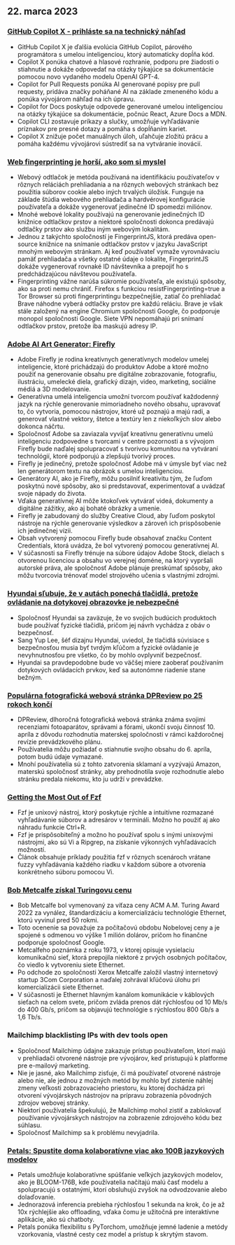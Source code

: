 

<CallToAction />

<Steps>

## 22. marca 2023

### [GitHub Copilot X - prihláste sa na technický náhľad](https://github.blog/2023-03-22-github-copilot-x-the-ai-powered-developer-experience/?ref=hackernewsgpt.com)

- GitHub Copilot X je ďalšia evolúcia GitHub Copilot, párového programátora s umelou inteligenciou, ktorý automaticky dopĺňa kód.
- Copilot X ponúka chatové a hlasové rozhranie, podporu pre žiadosti o stiahnutie a dokáže odpovedať na otázky týkajúce sa dokumentácie pomocou novo vydaného modelu OpenAI GPT-4.
- Copilot for Pull Requests ponúka AI generované popisy pre pull requesty, pridáva značky poháňané AI na základe zmeneného kódu a ponúka vývojárom náhľad na ich úpravu.
- Copilot for Docs poskytuje odpovede generované umelou inteligenciou na otázky týkajúce sa dokumentácie, počnúc React, Azure Docs a MDN.
- Copilot CLI zostavuje príkazy a slučky, umožňuje vyhľadávanie príznakov pre presné dotazy a pomáha s dopĺňaním kariet.
- Copilot X znižuje počet manuálnych úloh, uľahčuje zložitú prácu a pomáha každému vývojárovi sústrediť sa na vytváranie inovácií.

### [Web fingerprinting je horší, ako som si myslel](https://www.bitestring.com/posts/2023-03-19-web-fingerprinting-is-worse-than-I-thought.html?ref=hackernewsgpt.com)

- Webový odtlačok je metóda používaná na identifikáciu používateľov v rôznych reláciách prehliadania a na rôznych webových stránkach bez použitia súborov cookie alebo iných trvalých úložísk. Funguje na základe štúdia webového prehliadača a hardvérovej konfigurácie používateľa a dokáže vygenerovať jedinečné ID spomedzi miliónov.
- Mnohé webové lokality používajú na generovanie jedinečných ID knižnice odtlačkov prstov a niektoré spoločnosti dokonca predávajú odtlačky prstov ako službu iným webovým lokalitám.
- Jednou z takýchto spoločností je FingerprintJS, ktorá predáva open-source knižnice na snímanie odtlačkov prstov v jazyku JavaScript mnohým webovým stránkam. Aj keď používateľ vymaže vyrovnávaciu pamäť prehliadača a všetky ostatné údaje o lokalite, FingerprintJS dokáže vygenerovať rovnaké ID návštevníka a prepojiť ho s predchádzajúcou návštevou používateľa.
- Fingerprinting vážne narúša súkromie používateľa, ale existujú spôsoby, ako sa proti nemu chrániť. Firefox s funkciou resistFingerprinting=true a Tor Browser sú proti fingerprintingu bezpečnejšie, zatiaľ čo prehliadač Brave náhodne vyberá odtlačky prstov pre každú reláciu. Brave je však stále založený na engine Chromium spoločnosti Google, čo podporuje monopol spoločnosti Google. Siete VPN nepomáhajú pri snímaní odtlačkov prstov, pretože iba maskujú adresy IP.

### [Adobe AI Art Generator: Firefly](https://www.adobe.com/sensei/generative-ai/firefly.html?ref=hackernewsgpt.com)

- Adobe Firefly je rodina kreatívnych generatívnych modelov umelej inteligencie, ktoré prichádzajú do produktov Adobe a ktoré možno použiť na generovanie obsahu pre digitálne zobrazovanie, fotografiu, ilustráciu, umelecké diela, grafický dizajn, video, marketing, sociálne médiá a 3D modelovanie.
- Generatívna umelá inteligencia umožní tvorcom používať každodenný jazyk na rýchle generovanie mimoriadneho nového obsahu, upravovať to, čo vytvoria, pomocou nástrojov, ktoré už poznajú a majú radi, a generovať vlastné vektory, štetce a textúry len z niekoľkých slov alebo dokonca náčrtu.
- Spoločnosť Adobe sa zaviazala vyvíjať kreatívnu generatívnu umelú inteligenciu zodpovedne s tvorcami v centre pozornosti a s vývojom Firefly bude naďalej spolupracovať s tvorivou komunitou na vytváraní technológií, ktoré podporujú a zlepšujú tvorivý proces.
- Firefly je jedinečný, pretože spoločnosť Adobe má v úmysle byť viac než len generátorom textu na obrázok s umelou inteligenciou.
- Generátory AI, ako je Firefly, môžu posilniť kreativitu tým, že ľuďom poskytnú nové spôsoby, ako si predstavovať, experimentovať a uvádzať svoje nápady do života.
- Vďaka generatívnej AI môže ktokoľvek vytvárať videá, dokumenty a digitálne zážitky, ako aj bohaté obrázky a umenie.
- Firefly je zabudovaný do služby Creative Cloud, aby ľuďom poskytol nástroje na rýchle generovanie výsledkov a zároveň ich prispôsobenie ich jedinečnej vízii.
- Obsah vytvorený pomocou Firefly bude obsahovať značku Content Credentials, ktorá uvádza, že bol vytvorený pomocou generatívnej AI.
- V súčasnosti sa Firefly trénuje na súbore údajov Adobe Stock, dielach s otvorenou licenciou a obsahu vo verejnej doméne, na ktorý vypršali autorské práva, ale spoločnosť Adobe plánuje preskúmať spôsoby, ako môžu tvorcovia trénovať model strojového učenia s vlastnými zdrojmi.

### [Hyundai sľubuje, že v autách ponechá tlačidlá, pretože ovládanie na dotykovej obrazovke je nebezpečné](https://www.thedrive.com/news/hyundai-promises-to-keep-buttons-in-cars-because-touchscreen-controls-are-dangerous?ref=hackernewsgpt.com)

- Spoločnosť Hyundai sa zaväzuje, že vo svojich budúcich produktoch bude používať fyzické tlačidlá, pričom jej návrh vychádza z obáv o bezpečnosť.
- Sang Yup Lee, šéf dizajnu Hyundai, uviedol, že tlačidlá súvisiace s bezpečnosťou musia byť tvrdým kľúčom a fyzické ovládanie je nevyhnutnosťou pre všetko, čo by mohlo ovplyvniť bezpečnosť.
- Hyundai sa pravdepodobne bude vo väčšej miere zaoberať používaním dotykových ovládacích prvkov, keď sa autonómne riadenie stane bežným.

### [Populárna fotografická webová stránka DPReview po 25 rokoch končí](https://www.dpreview.com/news/5901145460/dpreview-com-to-close?ref=hackernewsgpt.com)

- DPReview, dlhoročná fotografická webová stránka známa svojimi recenziami fotoaparátov, správami a fórami, ukončí svoju činnosť 10. apríla z dôvodu rozhodnutia materskej spoločnosti v rámci každoročnej revízie prevádzkového plánu.
- Používatelia môžu požiadať o stiahnutie svojho obsahu do 6. apríla, potom budú údaje vymazané.
- Mnohí používatelia sú z tohto zatvorenia sklamaní a vyzývajú Amazon, materskú spoločnosť stránky, aby prehodnotila svoje rozhodnutie alebo stránku predala niekomu, kto ju udrží v prevádzke.

### [Getting the Most Out of Fzf](https://andrew-quinn.me/fzf/?ref=hackernewsgpt.com)

- Fzf je unixový nástroj, ktorý poskytuje rýchle a intuitívne rozmazané vyhľadávanie súborov a adresárov v termináli. Možno ho použiť aj ako náhradu funkcie Ctrl+R.
- Fzf je prispôsobiteľný a možno ho používať spolu s inými unixovými nástrojmi, ako sú Vi a Ripgrep, na získanie výkonných vyhľadávacích možností.
- Článok obsahuje príklady použitia fzf v rôznych scenároch vrátane fuzzy vyhľadávania každého riadku v každom súbore a otvorenia konkrétneho súboru pomocou Vi.

### [Bob Metcalfe získal Turingovu cenu](https://amturing.acm.org/?2023=&ref=hackernewsgpt.com)

- Bob Metcalfe bol vymenovaný za víťaza ceny ACM A.M. Turing Award 2022 za vynález, štandardizáciu a komercializáciu technológie Ethernet, ktorú vyvinul pred 50 rokmi.
- Toto ocenenie sa považuje za počítačovú obdobu Nobelovej ceny a je spojené s odmenou vo výške 1 milión dolárov, pričom ho finančne podporuje spoločnosť Google.
- Metcalfeho poznámka z roku 1973, v ktorej opisuje vysielaciu komunikačnú sieť, ktorá prepojila niektoré z prvých osobných počítačov, čo viedlo k vytvoreniu siete Ethernet.
- Po odchode zo spoločnosti Xerox Metcalfe založil vlastný internetový startup 3Com Corporation a naďalej zohrával kľúčovú úlohu pri komercializácii siete Ethernet.
- V súčasnosti je Ethernet hlavným kanálom komunikácie v káblových sieťach na celom svete, pričom zvláda prenos dát rýchlosťou od 10 Mb/s do 400 Gb/s, pričom sa objavujú technológie s rýchlosťou 800 Gb/s a 1,6 Tb/s.

### Mailchimp blacklisting IPs with dev tools open

- Spoločnosť Mailchimp údajne zakazuje prístup používateľom, ktorí majú v prehliadači otvorené nástroje pre vývojárov, keď pristupujú k platforme pre e-mailový marketing.
- Nie je jasné, ako Mailchimp zisťuje, či má používateľ otvorené nástroje alebo nie, ale jednou z možných metód by mohlo byť zistenie náhlej zmeny veľkosti zobrazovacieho priestoru, ku ktorej dochádza pri otvorení vývojárskych nástrojov na prípravu zobrazenia pôvodných zdrojov webovej stránky.
- Niektorí používatelia špekulujú, že Mailchimp mohol zistiť a zablokovať používanie vývojárskych nástrojov na zobrazenie zdrojového kódu bez súhlasu.
- Spoločnosť Mailchimp sa k problému nevyjadrila.

### [Petals: Spustite doma kolaboratívne viac ako 100B jazykových modelov](https://petals.ml/?ref=hackernewsgpt.com)

- Petals umožňuje kolaboratívne spúšťanie veľkých jazykových modelov, ako je BLOOM-176B, kde používatelia načítajú malú časť modelu a spolupracujú s ostatnými, ktorí obsluhujú zvyšok na odvodzovanie alebo dolaďovanie.
- Jednorazová inferencia prebieha rýchlosťou 1 sekunda na krok, čo je až 10x rýchlejšie ako offloading, vďaka čomu je užitočná pre interaktívne aplikácie, ako sú chatboty.
- Petals ponúka flexibilitu s PyTorchom, umožňuje jemné ladenie a metódy vzorkovania, vlastné cesty cez model a prístup k skrytým stavom.

</Steps>
